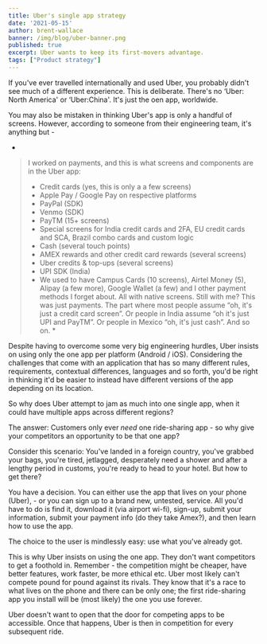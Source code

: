 ```yaml
---
title: Uber's single app strategy
date: '2021-05-15'
author: brent-wallace
banner: /img/blog/uber-banner.png
published: true
excerpt: Uber wants to keep its first-movers advantage.
tags: ["Product strategy"]
---
```


If you've ever travelled internationally and used Uber, you probably didn't see much of a different experience. This is deliberate.  There's no ‘Uber: North America' or ‘Uber:China'. It's just the oen app, worldwide. 

You may also be mistaken in thinking Uber's app is only a handful of screens. However, according to someone from their engineering team, it's anything but - 

*
> I worked on payments, and this is what screens and components are in the Uber app:
> - Credit cards (yes, this is only a a few screens)
> - Apple Pay / Google Pay on respective platforms
> - PayPal (SDK)
> - Venmo (SDK)
> - PayTM (15+ screens)
> - Special screens for India credit cards and 2FA, EU credit cards and SCA, Brazil combo cards and custom logic
> - Cash (several touch points)
> - AMEX rewards and other credit card rewards (several screens)
> - Uber credits & top-ups (several screens)
> - UPI SDK (India)
> - We used to have Campus Cards (10 screens), Airtel Money (5), Alipay (a few more), Google Wallet (a few) and I other payment methods I forget about. All with native screens. Still with me? This was just payments. The part where most people assume “oh, it's just a credit card screen”. Or people in India assume “oh it's just UPI and PayTM”. Or people in Mexico “oh, it's just cash”. And so on. *


Despite having to overcome some very big engineering hurdles, Uber insists on using only the one app per platform (Android / iOS).
Considering the challenges that come with an application that has so many different rules, requirements, contextual differences, languages and so forth, you'd be right in thinking it'd be easier to instead have different versions of the app depending on its location. 


So why does Uber attempt to jam as much into one single app, when it could have multiple apps across different regions?

The answer: Customers only ever *need* one ride-sharing app - so why give your competitors an opportunity to be that one app? 

Consider this scenario: You've landed in a foreign country, you've grabbed your bags, you're tired, jetlagged, desperately need a shower and after a lengthy period in customs, you're ready to head to your hotel. But how to get there? 

You have a decision. You can either use the app that lives on your phone (Uber), - or you can sign up to a brand new, untested, service. All you'd have to do is find it, download it (via airport wi-fi), sign-up, submit your information, submit your payment info  (do they take Amex?), and then learn how to use the app. 

The choice to the user is mindlessly easy: use what you've already got. 

This is why Uber insists on using the one app.  They don't want competitors to get a foothold in. Remember - the competition might be cheaper, have better features, work faster, be more ethical etc. Uber most likely can't compete pound for pound against its rivals. They know that it's a race to what lives on the phone and there can be only one; the first ride-sharing app you install will be (most likely) the one you use forever. 

Uber doesn't want to open that the door for competing apps to be accessible. Once that happens, Uber is then in competition for every subsequent ride. 



